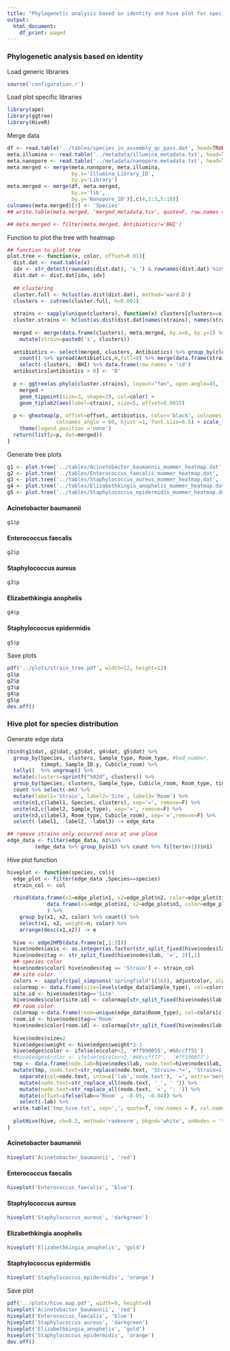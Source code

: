 ```yaml
---
title: "Phylogenetic analysis based on identity and hive plot for species distribution"
output:
  html_document:
    df_print: paged
---
```


### Phylogenetic analysis based on identity

Load generic libraries
```r
source('configuration.r')
```

Load plot specific libraries
```r
library(ape)
library(ggtree)
library(HiveR)
```

Merge data
```r
df <- read.table('../tables/species_in_assembly_qc_pass.dat', head=TRUE, stringsAsFactors = FALSE, comment.char = '!')
meta.illumina <- read.table('../metadata/illumina_metadata.txt', head=TRUE)[,-2]
meta.nanopore <- read.table('../metadata/nanopore.metadata.txt', head=TRUE, sep='\t', strip.white = TRUE)
meta.merged <- merge(meta.nanopore, meta.illumina,
                     by.x='Illumina_Library_ID',
                     by.y='Library')
meta.merged <- merge(df, meta.merged,
                     by.x='lib',
                     by.y='Nanopore_ID')[,c(4,1:3,5:18)]
colnames(meta.merged)[3] <- 'Species'
## write.table(meta.merged, 'merged_metadata.tsv', quote=F, row.names = F, col.names = T, sep='\t')

## meta.merged <- filter(meta.merged, Antibiotics!='BHI')
```


Function to plot the tree with heatmap
```r
## function to plot tree
plot.tree <- function(x, color, offset=0.01){
  dist.dat <- read.table(x)
  idx <- str_detect(rownames(dist.dat), 's_') & rownames(dist.dat) %in% meta.merged[,1]
  dist.dat <- dist.dat[idx, idx]
  
  ## clustering
  cluster.full <- hclust(as.dist(dist.dat), method='ward.D')
  clusters <- cutree(cluster.full, h=0.001)
  
  strains <- sapply(unique(clusters), function(x) clusters[clusters==x][1])
  cluster.strains <- hclust(as.dist(dist.dat[names(strains), names(strains)]), method='single')
  
  merged <- merge(data.frame(clusters), meta.merged, by.x=0, by.y=1) %>%  
    mutate(strain=paste0('s', clusters))
  
  antibiotics <- select(merged, clusters, Antibiotics) %>% group_by(clusters, Antibiotics) %>% 
    count() %>% spread(Antibiotics,n,fill=0) %>% merge(data.frame(strains, id=names(strains)), by.x=1, by.y=1) %>% 
    select(-clusters, -BHI) %>% data.frame(row.names = 'id')
  antibiotics[antibiotics > 0] <- 'D'
  
  p <- ggtree(as.phylo(cluster.strains), layout="fan", open.angle=45, lwd=1.5) %<+%
    merged + 
    geom_tippoint(size=3, shape=19, col=color) +
    geom_tiplab2(aes(label=strain), size=5, offset=0.0015)
  
  p <- gheatmap(p, offset=offset, antibiotics, color='black', colnames_offset_y = 0.3,##colnames_offset_x=10,
                colnames_angle = 60, hjust =1, font.size=6.5) + scale_fill_manual(values=c('white', color)) + 
    theme(legend.position ='none')
  return(list(p=p, dat=merged))
}
```

Generate tree plots
```r
g1 <- plot.tree('../tables/Acinetobacter_baumannii_mummer_heatmap.dat', 'red', 0.007)
g2 <- plot.tree('../tables/Enterococcus_faecalis_mummer_heatmap.dat', 'blue', 0.004)
g3 <- plot.tree('../tables/Staphylococcus_aureus_mummer_heatmap.dat', 'darkgreen', 0.005)
g4 <- plot.tree('../tables/Elizabethkingia_anophelis_mummer_heatmap.dat', 'gold', 0.005)
g5 <- plot.tree('../tables/Staphylococcus_epidermidis_mummer_heatmap.dat', 'orange', 0.004)
```

#### Acinetobacter baumannii
```r
g1$p
```


#### Enterococcus faecalis
```r
g2$p
```

#### Staphylococcus aureus
```r
g3$p
```

#### Elizabethkingia anophelis
```r
g4$p
```

#### Staphylococcus epidermidis
```r
g5$p
```

Save plots
```r
pdf('../plots/strain_tree.pdf', width=12, height=12)
g1$p
g2$p
g3$p
g4$p
g5$p
dev.off()
```

### Hive plot for species distribution

Generate edge data
```r
rbind(g1$dat, g2$dat, g3$dat, g4$dat, g5$dat) %>%
  group_by(Species, clusters, Sample_type, Room_type, #bed_number,
           timept, Sample_ID.y, Cubicle_room) %>%
  tally()  %>% ungroup() %>% 
  mutate(clusters=sprintf("%02d", clusters)) %>% 
  group_by(Species, clusters, Sample_type, Cubicle_room, Room_type, timept) %>% 
  count %>% select(-nn) %>% 
  mutate(label1='Strain', label2='Site', label3='Room') %>% 
  unite(n1,c(label1, Species, clusters), sep='=', remove=F) %>% 
  unite(n2,c(label2, Sample_type), sep='=', remove=F) %>% 
  unite(n3,c(label3, Room_type, Cubicle_room), sep='=',remove=F) %>% 
  select(-label1, -label2, -label3) -> edge_data

## remove strains only occurred once at one place
edge_data <- filter(edge_data, n1%in% 
         (edge_data %>% group_by(n1) %>% count %>% filter(n>1))$n1)
```

Hive plot function
```r
hiveplot <- function(species, col){ 
  edge_plot <- filter(edge_data ,Species==species)
  strain_col <- col
  
  rbind(data.frame(x1=edge_plot$n1, x2=edge_plot$n2, color=edge_plot$timept) ,
             data.frame(x1=edge_plot$n1, x2=edge_plot$n3, color=edge_plot$timept)
             ) %>% 
    group_by(x1, x2, color) %>% count() %>% 
    select(x1, x2, weight=n, color) %>% 
    arrange(desc(x1,x2)) -> e
  
  hive <- edge2HPD(data.frame(e[,1:3]))
  hive$nodes$axis <- as.integer(as.factor(str_split_fixed(hive$nodes$lab, '=', 2)[,1]))
  hive$nodes$tag <- str_split_fixed(hive$nodes$lab, '=', 3)[,1] 
  ## species color
  hive$nodes$color[ hive$nodes$tag == 'Strain'] <- strain_col
  ## site color
  colors <- sapply(c(pal_simpsons('springfield')(16)), adjustcolor, alpha.f=0.9)
  colormap <- data.frame(site=levels(edge_data$Sample_type), col=colors[1:9], row.names = 1, stringsAsFactors = F)
  site.id <- hive$nodes$tag=='Site'
  hive$nodes$color[site.id] <- colormap[str_split_fixed(hive$nodes$lab, '=', 2)[site.id, 2], ]
  ## room color
  colormap <-data.frame(room=unique(edge_data$Room_type), col=colors[c(13,15,16)], row.names = 1, stringsAsFactors = F)
  room.id <- hive$nodes$tag=='Room'
  hive$nodes$color[room.id] <- colormap[str_split_fixed(hive$nodes$lab[room.id], '=', 3)[,2], ]
  
  hive$nodes$size=2
  hive$edges$weight <- hive$edges$weight*3-1
  hive$edges$color <- ifelse(e$color<2, '#ff990055','#66ccff55')
  #hive$edges$color <- ifelse(e$color<2,'#66ccff77',  '#ff330077')
  tmp <- data.frame(node.lab=hive$nodes$lab, node.text=hive$nodes$lab, angle=0, radius=0, offset=-0.5, hjust=1, vjust=0.5)
  mutate(tmp, node.text=str_replace(node.text, 'Strain=.*=', 'Strain=s')) %>% 
    separate(col=node.text, into=c('lab','node.text'), '=', extra='merge') %>% 
    mutate(node.text=str_replace_all(node.text, '_', ' ')) %>% 
    mutate(node.text=str_replace_all(node.text, '=', ': ')) %>% 
    mutate(offset=ifelse(lab=='Room' , -0.05, -0.04)) %>% 
    select(-lab) %>% 
  write.table('tmp_hive.txt', sep=',', quote=T, row.names = F, col.names = T)
  
  plotHive(hive, ch=0.2, method='ranknorm', bkgnd='white', anNodes = 'tmp_hive.txt')
}
```

#### Acinetobacter baumannii
```r
hiveplot('Acinetobacter_baumannii', 'red')
```


#### Enterococcus faecalis
```r
hiveplot('Enterococcus_faecalis', 'blue')
```

#### Staphylococcus aureus
```r
hiveplot('Staphylococcus_aureus', 'darkgreen')
```

#### Elizabethkingia anophelis
```r
hiveplot('Elizabethkingia_anophelis', 'gold')
```

#### Staphylococcus epidermidis
```r
hiveplot('Staphylococcus_epidermidis', 'orange')
```

Save plot

```r
pdf('../plots/hive.map.pdf', width=9, height=8)
hiveplot('Acinetobacter_baumannii', 'red')
hiveplot('Enterococcus_faecalis', 'blue')
hiveplot('Staphylococcus_aureus', 'darkgreen')
hiveplot('Elizabethkingia_anophelis', 'gold')
hiveplot('Staphylococcus_epidermidis', 'orange')
dev.off()
```
